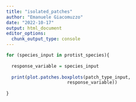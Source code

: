 ```yaml
---
title: "isolated_patches"
author: "Emanuele Giacomuzzo"
date: "2022-10-17"
output: html_document
editor_options: 
  chunk_output_type: console
---
```


```r
for (species_input in protist_species){
  
  response_variable = species_input
  
  print(plot.patches.boxplots(patch_type_input,
                       response_variable))
  
}
```